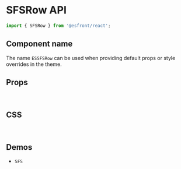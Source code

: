 
<Meta title="Components API/SFSRow" />

# SFSRow API

```js
import { SFSRow } from '@esfront/react';
```

## Component name

The name `ESSFSRow` can be used when providing default props or style overrides in the theme.

## Props

<TableInterface name="SFSRowProps" variant="props" />

<br />

## CSS

<TableInterface name="SFSRowClasses" variant="css" />

<br />

## Demos

<ul>
  <li>
    <LinkTo kind="components-sfs" story="demo">
      <code>SFS</code>
    </LinkTo>
  </li>
</ul>
